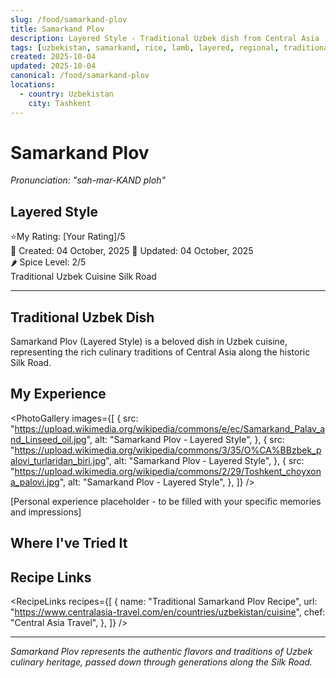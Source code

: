 ```yaml
---
slug: /food/samarkand-plov
title: Samarkand Plov
description: Layered Style - Traditional Uzbek dish from Central Asia
tags: [uzbekistan, samarkand, rice, lamb, layered, regional, traditional]
created: 2025-10-04
updated: 2025-10-04
canonical: /food/samarkand-plov
locations:
  - country: Uzbekistan
    city: Tashkent
---
```



# Samarkand Plov

_Pronunciation: "sah-mar-KAND ploh"_

## Layered Style

<div className="food-rating">
  <span className="star">⭐</span>My Rating: [Your Rating]/5
</div>

<div className="food-metadata">
  <span className="food-date">📅 Created: 04 October, 2025</span>
  <span className="food-date">🔄 Updated: 04 October, 2025</span>
</div>

<div className="spice-level">🌶️ Spice Level: 2/5</div>

<div className="food-tags">
  <span className="food-tag">Traditional</span>
  <span className="food-tag">Uzbek Cuisine</span>
  <span className="food-tag">Silk Road</span>
</div>

---

## Traditional Uzbek Dish

Samarkand Plov (Layered Style) is a beloved dish in Uzbek cuisine, representing the rich culinary traditions of Central Asia along the historic Silk Road.

## My Experience

<PhotoGallery
  images={[
    {
      src: "https://upload.wikimedia.org/wikipedia/commons/e/ec/Samarkand_Palav_and_Linseed_oil.jpg",
      alt: "Samarkand Plov - Layered Style",
    },
    {
      src: "https://upload.wikimedia.org/wikipedia/commons/3/35/O%CA%BBzbek_palovi_turlaridan_biri.jpg",
      alt: "Samarkand Plov - Layered Style",
    },
    {
      src: "https://upload.wikimedia.org/wikipedia/commons/2/29/Toshkent_choyxona_palovi.jpg",
      alt: "Samarkand Plov - Layered Style",
    },
  ]}
/>

[Personal experience placeholder - to be filled with your specific memories and impressions]

## Where I've Tried It

<MapEmbed
  location="Tashkent, Uzbekistan"
  description="Traditional preparation across Uzbekistan"
/>

## Recipe Links

<RecipeLinks
  recipes={[
    {
      name: "Traditional Samarkand Plov Recipe",
      url: "https://www.centralasia-travel.com/en/countries/uzbekistan/cuisine",
      chef: "Central Asia Travel",
    },
  ]}
/>

---

_Samarkand Plov represents the authentic flavors and traditions of Uzbek culinary heritage, passed down through generations along the Silk Road._
